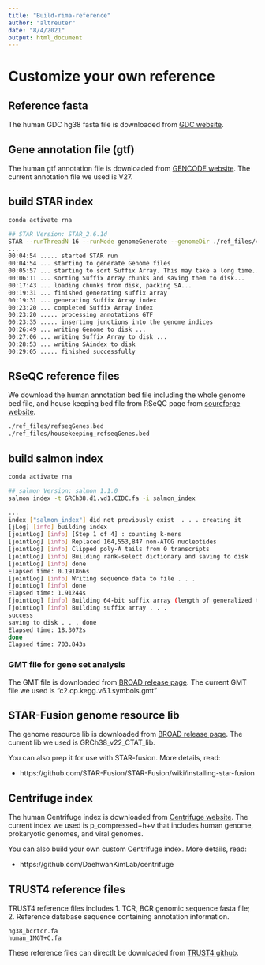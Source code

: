 ```yaml
---
title: "Build-rima-reference"
author: "altreuter"
date: "8/4/2021"
output: html_document
---
```


# Customize your own reference

## Reference fasta

The human GDC hg38 fasta file is downloaded from [GDC website](https://gdc.cancer.gov/about-data/gdc-data-processing/gdc-reference-files). 

## Gene annotation file (gtf)

The human gtf annotation file is downloaded from [GENCODE website](https://www.gencodegenes.org/human/). The current annotation file we used is V27.


## build STAR index

```bash
conda activate rna

## STAR Version: STAR_2.6.1d
STAR --runThreadN 16 --runMode genomeGenerate --genomeDir ./ref_files/v27_index --genomeFastaFiles GRCh38.d1.vd1.CIDC.fa --sjdbGTFfile gencode.v27.annotation.gtf
...
00:04:54 ..... started STAR run
00:04:54 ... starting to generate Genome files
00:05:57 ... starting to sort Suffix Array. This may take a long time...
00:06:11 ... sorting Suffix Array chunks and saving them to disk...
00:17:43 ... loading chunks from disk, packing SA...
00:19:31 ... finished generating suffix array
00:19:31 ... generating Suffix Array index
00:23:20 ... completed Suffix Array index
00:23:20 ..... processing annotations GTF
00:23:35 ..... inserting junctions into the genome indices
00:26:49 ... writing Genome to disk ...
00:27:06 ... writing Suffix Array to disk ...
00:28:53 ... writing SAindex to disk
00:29:05 ..... finished successfully
```
## RSeQC reference files

We download the human annotation bed file including the whole genome bed file, and house keeping bed file from RSeQC page from [sourcforge website](https://sourceforge.net/projects/rseqc/files/BED/Human_Homo_sapiens/).

```bash
./ref_files/refseqGenes.bed
./ref_files/housekeeping_refseqGenes.bed
```

## build salmon index

```bash
conda activate rna

## salmon Version: salmon 1.1.0
salmon index -t GRCh38.d1.vd1.CIDC.fa -i salmon_index

...
index ["salmon_index"] did not previously exist  . . . creating it
[jLog] [info] building index 
[jointLog] [info] [Step 1 of 4] : counting k-mers
[jointLog] [info] Replaced 164,553,847 non-ATCG nucleotides
[jointLog] [info] Clipped poly-A tails from 0 transcripts
[jointLog] [info] Building rank-select dictionary and saving to disk
[jointLog] [info] done
Elapsed time: 0.191866s
[jointLog] [info] Writing sequence data to file . . .
[jointLog] [info] done
Elapsed time: 1.91244s
[jointLog] [info] Building 64-bit suffix array (length of generalized text is 3,088,286,426)
[jointLog] [info] Building suffix array . . .
success
saving to disk . . . done
Elapsed time: 18.3072s
done
Elapsed time: 703.843s
```
### GMT file for gene set analysis

The GMT file is downloaded from [BROAD release page](https://data.broadinstitute.org/gsea-msigdb/msigdb/release/6.1/). The current GMT file we used is "c2.cp.kegg.v6.1.symbols.gmt"


## STAR-Fusion genome resource lib

The genome resource lib is downloaded from [BROAD release page](https://www.gencodegenes.org/human/). The current lib we used is GRCh38_v22_CTAT_lib.

You can also prep it for use with STAR-fusion.
More details, read:

*  https://github.com/STAR-Fusion/STAR-Fusion/wiki/installing-star-fusion


## Centrifuge index

The human Centrifuge index is downloaded from [Centrifuge website](http://www.ccb.jhu.edu/software/centrifuge/). The current index we used is p_compressed+h+v that includes human genome, prokaryotic genomes, and viral genomes.

You can also build your own custom Centrifuge index. 
More details, read:

*  https://github.com/DaehwanKimLab/centrifuge

## TRUST4 reference files

TRUST4 reference files includes 1. TCR, BCR genomic sequence fasta file; 2. Reference database sequence containing annotation information.

```
hg38_bcrtcr.fa
human_IMGT+C.fa
```
These reference files can directlt be downloaded from [TRUST4 github](https://github.com/liulab-dfci/TRUST4).

